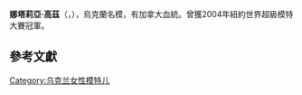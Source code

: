 {{Infobox Model
| name = 娜塔莉亞·高茲<br>{{en}}Nataliya Gotsii
| image = Nataliya g crop.jpg
| imagesize =
| caption = 2006年9月15日，於紐約時裝週 Doo.Ri 2007年春季發表會
| birthname =
| birthdate = {{Birth date and age|1985|7|10}}<ref name=fmd>[http://www.fashionmodeldirectory.com/models/Nataliya_Gotsiy Nataliya Gotsiy] {{Wayback|url=http://www.fashionmodeldirectory.com/models/Nataliya_Gotsiy |date=20171015003147 }} at the Fashion Model Directory</ref>
| location = {{UKR}}
| deathdate =
| deathplace =
| height =
| haircolor =
| eyecolor =
| measurements =
| weight =
| dress size =
| shoesize =
| homepage =
| spouse =
| agency =
}}
'''娜塔莉亞·高茲'''（{{lang-en|Nataliya Gotsiy}}，{{bd|1985年|7月10日|catIdx=C}}），烏克蘭名模，有加拿大血統。曾獲2004年紐約世界超級模特大賽冠軍。

== 參考文獻 ==
{{reflist}}

{{commonscat}}

{{DEFAULTSORT:Gotsiy, Nataliya}}
[[Category:乌克兰女性模特儿|Category:乌克兰女性模特儿]]
{{ukraine-bio-stub}}